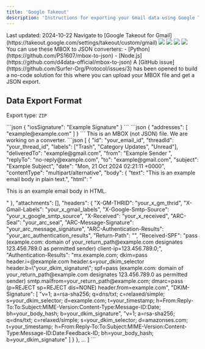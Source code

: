 ```yaml
---
title: 'Google Takeout'
description: 'Instructions for exporting your Gmail data using Google Takeout.'
---
```


<Check>
Last updated: 2024-10-22
</Check>

<Steps>
  <Step title="Go to Google Takeout for Gmail and select 'All mail data included' to customize your data export">
    Navigate to [Google Takeout for Gmail](https://takeout.google.com/settings/takeout/custom/gmail)
    <Frame>
      <img src="/images/gmail/default/step1.png" />
    </Frame>
  </Step>
  <Step title="Choose the filetype, frequency and destination, and click 'Create export'">
    <Frame>
      <img src="/images/gmail/default/step2.png" />
    </Frame>
  </Step>
  <Step title="You should see a confirmation like this and receive an email when it's ready.">
    <Frame>
      <img src="/images/gmail/default/step3.png" />
    </Frame>
  </Step>
  <Step title="You should receive an email that looks like this and may have to sign in to Drive to download the file">
    <Frame>
      <img src="/images/gmail/default/step4.png" />
    </Frame>
  </Step>
  <Step title="Takeout (unfortunately) gives you your Gmail data in an MBOX format, which is not very user friendly.">
    You can use these MBOX to JSON converters:
    - [Python](https://github.com/PS1607/mbox-to-json)
    - [Node.js](https://github.com/d4data-official/mbox-to-json)
    <Info>
      A [GitHub issue](https://github.com/Surfer-Org/Protocol/issues/3) has been opened to build a no-code solution for this where you can upload your MBOX file and get a JSON export.
    </Info>
  </Step>
</Steps>

## Data Export Format

Export type: `ZIP`

<AccordionGroup>
  <Accordion title="Gmail Unzipped Folder">
    <AccordionGroup>
      <Accordion title="Takeout">
        <AccordionGroup>
          <Accordion title="Mail">
            <AccordionGroup>
              <Accordion title="User Settings">
                <AccordionGroup>
                  <Accordion title="Signatures.json">
                    ```json
                    {
                      "iosSignature": "Example Signature"
                    }
                    ```
                  </Accordion>
                  <Accordion title="Blocked Addresses.json">
                    ```json
                    {
                      "addresses": [
                        "example@example.com"
                      ]
                    }
                    ```
                  </Accordion>
                </AccordionGroup>
              </Accordion>
              <Accordion title="All mail Including Spam and Trash.mbox">
                <Info>
                  This is an MBOX (not JSON) file. We are working on a converter.
                </Info>
                ```json
                [
                  {
                    "id": "your_email_id",
                    "threadId": "your_thread_id",
                    "labels": ["Trash", "Category Updates", "Unread"],
                    "deliveredTo": "example@gmail.com",
                    "from": "Example Sender <sender@example.com>",
                    "replyTo": "no-reply@example.com",
                    "to": "example@gmail.com",
                    "subject": "Example Subject",
                    "date": "Mon, 21 Oct 2024 02:21:11 +0000",
                    "contentType": "multipart/alternative",
                    "body": {
                      "text": "This is an example email body in plain text.",
                      "html": "<html><body><p>This is an example email body in HTML.</p></body></html>"
                    },
                    "attachments": [],
                    "headers": {
                        "X-GM-THRID": "your_x_gm_thrid",
                        "X-Gmail-Labels": "your_x_gmail_labels",
                        "X-Google-Smtp-Source": "your_x_google_smtp_source",
                        "X-Received": "your_x_received",
                        "ARC-Seal": "your_arc_seal",
                        "ARC-Message-Signature": "your_arc_message_signature",
                        "ARC-Authentication-Results": "your_arc_authentication_results",
                        "Return-Path": "<your_return_path@example.com>",
                        "Received-SPF": "pass (example.com: domain of your_return_path@example.com designates 123.456.789.0 as permitted sender) client-ip=123.456.789.0;",
                        "Authentication-Results": "mx.example.com; dkim=pass header.i=@example.com header.s=your_dkim_selector header.b=\"your_dkim_signature\"; spf=pass (example.com: domain of your_return_path@example.com designates 123.456.789.0 as permitted sender) smtp.mailfrom=your_return_path@example.com; dmarc=pass (p=REJECT sp=REJECT dis=NONE) header.from=example.com",
                        "DKIM-Signature": [
                          "v=1; a=rsa-sha256; q=dns/txt; c=relaxed/simple; s=your_dkim_selector; d=example.com; t=your_timestamp; h=From:Reply-To:To:Subject:MIME-Version:Content-Type:Message-ID:Date; bh=your_body_hash; b=your_dkim_signature",
                          "v=1; a=rsa-sha256; q=dns/txt; c=relaxed/simple; s=your_dkim_selector; d=amazonses.com; t=your_timestamp; h=From:Reply-To:To:Subject:MIME-Version:Content-Type:Message-ID:Date:Feedback-ID; bh=your_body_hash; b=your_dkim_signature"
                        ]
                      }
                  },
                  ...
                ] 
                    ```
                  </Accordion>
            </AccordionGroup>
          </Accordion>
          <Card title="archive_browser.html">
          </Card>
        </AccordionGroup>
      </Accordion>
    </AccordionGroup>
  </Accordion>
</AccordionGroup>
